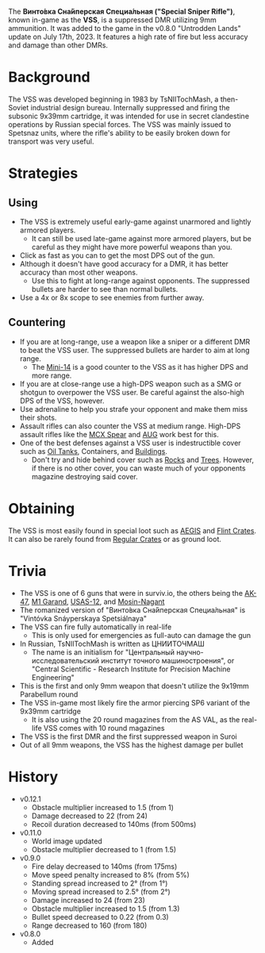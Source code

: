 The **Винто́вка Сна́йперская Специа́льная ("Special Sniper Rifle")**, known in-game as the **VSS**, is a suppressed DMR utilizing 9mm ammunition. It was added to the game in the v0.8.0 "Untrodden Lands" update on July 17th, 2023. It features a high rate of fire but less accuracy and damage than other DMRs.

# Background

The VSS was developed beginning in 1983 by TsNIITochMash, a then-Soviet industrial design bureau. Internally suppressed and firing the subsonic 9x39mm cartridge, it was intended for use in secret clandestine operations by Russian special forces. The VSS was mainly issued to Spetsnaz units, where the rifle's ability to be easily broken down for transport was very useful.

# Strategies

## Using

- The VSS is extremely useful early-game against unarmored and lightly armored players.
  - It can still be used late-game against more armored players, but be careful as they might have more powerful weapons than you.
- Click as fast as you can to get the most DPS out of the gun.
- Although it doesn't have good accuracy for a DMR, it has better accuracy than most other weapons.
  - Use this to fight at long-range against opponents. The suppressed bullets are harder to see than normal bullets.
- Use a 4x or 8x scope to see enemies from further away.

## Countering

- If you are at long-range, use a weapon like a sniper or a different DMR to beat the VSS user. The suppressed bullets are harder to aim at long range.
  - The [Mini-14](/weapons/guns/mini14) is a good counter to the VSS as it has higher DPS and more range.
- If you are at close-range use a high-DPS weapon such as a SMG or shotgun to overpower the VSS user. Be careful against the also-high DPS of the VSS, however.
- Use adrenaline to help you strafe your opponent and make them miss their shots.
- Assault rifles can also counter the VSS at medium range. High-DPS assault rifles like the [MCX Spear](/weapons/guns/mcx_spear) and [AUG](/weapons/guns/aug) work best for this.
- One of the best defenses against a VSS user is indestructible cover such as [Oil Tanks](/obstacles/oil_tank), Containers, and [Buildings](/buildings).
  - Don't try and hide behind cover such as [Rocks](/obstacles/rock) and [Trees](/obstacles/tree). However, if there is no other cover, you can waste much of your opponents magazine destroying said cover.

# Obtaining

The VSS is most easily found in special loot such as [AEGIS](/obstacles/aegis_crate) and [Flint Crates](/obstacles/flint_crate). It can also be rarely found from [Regular Crates](/obstacles/regular_crate) or as ground loot.

# Trivia

- The VSS is one of 6 guns that were in surviv.io, the others being the [AK-47](/weapons/guns/ak47), [M1 Garand](/weapons/guns/m1_garand), [USAS-12](/weapons/guns/usas12), and [Mosin-Nagant](/weapons/guns/mosin)
- The romanized version of "Винто́вка Сна́йперская Специа́льная" is "Vintóvka Snáyperskaya Spetsiálnaya"
- The VSS can fire fully automatically in real-life
  - This is only used for emergencies as full-auto can damage the gun
- In Russian, TsNIITochMash is written as ЦНИИТОЧМАШ
  - The name is an initialism for "Центральный научно-исследовательский институт точного машиностроения", or "Central Scientific - Research Institute for Precision Machine Engineering"
- This is the first and only 9mm weapon that doesn't utilize the 9x19mm Parabellum round
- The VSS in-game most likely fire the armor piercing SP6 variant of the 9x39mm cartridge
  - It is also using the 20 round magazines from the AS VAL, as the real-life VSS comes with 10 round magazines
- The VSS is the first DMR and the first suppressed weapon in Suroi
- Out of all 9mm weapons, the VSS has the highest damage per bullet

# History

- v0.12.1
  - Obstacle multiplier increased to 1.5 (from 1)
  - Damage decreased to 22 (from 24)
  - Recoil duration decreased to 140ms (from 500ms)
- v0.11.0
  - World image updated
  - Obstacle multiplier decreased to 1 (from 1.5)
- v0.9.0
  - Fire delay decreased to 140ms (from 175ms)
  - Move speed penalty increased to 8% (from 5%)
  - Standing spread increased to 2° (from 1°)
  - Moving spread increased to 2.5° (from 2°)
  - Damage increased to 24 (from 23)
  - Obstacle multiplier increased to 1.5 (from 1.3)
  - Bullet speed decreased to 0.22 (from 0.3)
  - Range decreased to 160 (from 180)
- v0.8.0
  - Added
